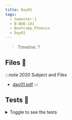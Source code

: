 ```yaml
---
title: Day01
tags:
  - Semester-1
  - B-BOO-101
  - Bootcamp_Phoenix
  - Day01
---
```

> Timeline: ?


## Files 📂

:::note 2020 Subject and Files
- [day01.pdf](https://github.com/Studio-17/Epitech-Subjects/raw/main/Semester-1/B-BOO-101/Bootcamp_Phoenix/Day01/day01.pdf)
:::

## Tests 🤖
<details>
  <summary>Toggle to see the tests</summary>
  <div>
Yo
  </div>
</details>

